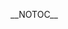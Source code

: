__NOTOC__
{{Client |name=X4X| author=[[dangertools|Georg Schild]]| website=http://x4x.sourceforge.net| version=[http://sourceforge.net/project/showfiles.php?group_id=152896 0.3_rc3]| devlanguage=[http://java.sun.com java]| ui=[http://crosswidgets.sourceforge.net XWidgets]| screenshots=[http://sourceforge.net/dbimage.php?id=109894 1 (SWT)] - [http://sourceforge.net/dbimage.php?id=109890 2 (Qt Jambi)] - [http://sourceforge.net/dbimage.php?id=109892 3 (Swing)] |description=X4X is an almost complete client written in java using [http://crosswidgets.sourceforge.net XWidgets] as UI. Atm we use almost all playback/playlist/medialib -functions from xmms2, since 0.2 a first set of [http://x4x.sourceforge.net/wiki/index.php/X4X_Plugins plugins] as well as random playback is also supported.
X4X can integrate itself into kde (qt), gtk (swt), native (qt and swt) and not native (swing) environments using XWidgets.


==What makes X4X better then the rest==

* Fast and nice gui, all basic functionality in one window ([http://sourceforge.net/project/screenshots.php?group_id=152896 screenies])
* Treebrowser for various sources (file://, smb://, daap://)
* Playlistmanagement
* Random playback
* Equalizer
* [http://x4x.sourceforge.net/wiki/index.php/Shortcuts Keybindings] for almost everything
* Connection-browser (incl. optional mdns support)
* Systemtray
* -noX start option - doesn't open the mainwindow if a systemtray is present
* Ability to change xmms2's settings
* Due to XWidgets X4X has the ability to integrate into every environment (See screenshots)
* Support plugins (UI, Output)
* Runs on windows (and everywhere else where java6 and swig are available)
* Also works with '''[http://www.musicpd.org mpd]''', the music player daemon

==Dependencies==

* JDK6 (get one from [http://java.sun.com])
* Apache Ant >=1.6
* Xmms2 DrJekyll or -devel right before DrJekyll (get it from [http://wiki.xmms2.xmms.se])
* SWIG >=1.3.25 (from [http://www.swig.org])
* XWidgets 0.1 (from [http://crosswidgets.sourceforge.net] or get the Swing-only binary package from our [http://sourceforge.net/project/showfiles.php?group_id=152896 downloadpage] - Note that this Version of XWidgets only contains the Swing code, nothing else
* JmDNS 0.1 for '''optional''' mdns support

==Support==

Either via [irc://chat.freenode.net/x4x #x4x] or the [http://sourceforge.net/mail/?group_id=152896 mailinglist] x4x-general.



Ebuilds are available at [http://x4x.sourceforge.net/wiki/index.php/Ebuilds]. You will also find ebuilds for XWidgets and Xmms2 there.

}}